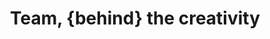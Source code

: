 ---
title: "Team, {behind} the creativity"
description: "Our ability to combine expertise and systems thinking is what fuels us as a team."
shape: "/assets/imgs/shape/img-s-5.png"
---